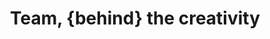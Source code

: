 ---
title: "Team, {behind} the creativity"
description: "Our ability to combine expertise and systems thinking is what fuels us as a team."
shape: "/assets/imgs/shape/img-s-5.png"
---